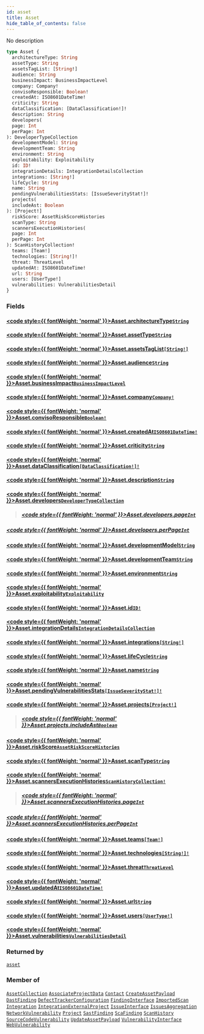 ```yaml
---
id: asset
title: Asset
hide_table_of_contents: false
---
```








No description

```graphql
type Asset {
  architectureType: String
  assetType: String
  assetsTagList: [String!]
  audience: String
  businessImpact: BusinessImpactLevel
  company: Company!
  convisoResponsible: Boolean!
  createdAt: ISO8601DateTime!
  criticity: String
  dataClassification: [DataClassification!]!
  description: String
  developers(
  page: Int
  perPage: Int
): DeveloperTypeCollection
  developmentModel: String
  developmentTeam: String
  environment: String
  exploitability: Exploitability
  id: ID!
  integrationDetails: IntegrationDetailsCollection
  integrations: [String!]
  lifeCycle: String
  name: String
  pendingVulnerabilitiesStats: [IssueSeverityStat!]!
  projects(
  includeAst: Boolean
): [Project!]
  riskScore: AssetRiskScoreHistories
  scanType: String
  scannersExecutionHistories(
  page: Int
  perPage: Int
): ScanHistoryCollection!
  teams: [Team!]
  technologies: [String!]!
  threat: ThreatLevel
  updatedAt: ISO8601DateTime!
  url: String
  users: [UserType!]
  vulnerabilities: VulnerabilitiesDetail
}
```


### Fields

#### [<code style={{ fontWeight: 'normal' }}>Asset.<b>architectureType</b></code>](#)<Bullet />[`String`](/api/graphql/documentation/scalars/string) <Badge class="secondary" text="scalar"/>
> 
> 

#### [<code style={{ fontWeight: 'normal' }}>Asset.<b>assetType</b></code>](#)<Bullet />[`String`](/api/graphql/documentation/scalars/string) <Badge class="secondary" text="scalar"/>
> 
> 

#### [<code style={{ fontWeight: 'normal' }}>Asset.<b>assetsTagList</b></code>](#)<Bullet />[`[String!]`](/api/graphql/documentation/scalars/string) <Badge class="secondary" text="list"/> <Badge class="secondary" text="scalar"/>
> 
> 

#### [<code style={{ fontWeight: 'normal' }}>Asset.<b>audience</b></code>](#)<Bullet />[`String`](/api/graphql/documentation/scalars/string) <Badge class="secondary" text="scalar"/>
> 
> 

#### [<code style={{ fontWeight: 'normal' }}>Asset.<b>businessImpact</b></code>](#)<Bullet />[`BusinessImpactLevel`](/api/graphql/documentation/enums/business-impact-level) <Badge class="secondary" text="enum"/>
> 
> 

#### [<code style={{ fontWeight: 'normal' }}>Asset.<b>company</b></code>](#)<Bullet />[`Company!`](/api/graphql/documentation/objects/company) <Badge class="secondary" text="non-null"/> <Badge class="secondary" text="object"/>
> 
> 

#### [<code style={{ fontWeight: 'normal' }}>Asset.<b>convisoResponsible</b></code>](#)<Bullet />[`Boolean!`](/api/graphql/documentation/scalars/boolean) <Badge class="secondary" text="non-null"/> <Badge class="secondary" text="scalar"/>
> 
> 

#### [<code style={{ fontWeight: 'normal' }}>Asset.<b>createdAt</b></code>](#)<Bullet />[`ISO8601DateTime!`](/api/graphql/documentation/scalars/iso8601-date-time) <Badge class="secondary" text="non-null"/> <Badge class="secondary" text="scalar"/>
> 
> 

#### [<code style={{ fontWeight: 'normal' }}>Asset.<b>criticity</b></code>](#)<Bullet />[`String`](/api/graphql/documentation/scalars/string) <Badge class="secondary" text="scalar"/>
> 
> 

#### [<code style={{ fontWeight: 'normal' }}>Asset.<b>dataClassification</b></code>](#)<Bullet />[`[DataClassification!]!`](/api/graphql/documentation/enums/data-classification) <Badge class="secondary" text="non-null"/> <Badge class="secondary" text="enum"/>
> 
> 

#### [<code style={{ fontWeight: 'normal' }}>Asset.<b>description</b></code>](#)<Bullet />[`String`](/api/graphql/documentation/scalars/string) <Badge class="secondary" text="scalar"/>
> 
> 

#### [<code style={{ fontWeight: 'normal' }}>Asset.<b>developers</b></code>](#)<Bullet />[`DeveloperTypeCollection`](/api/graphql/documentation/objects/developer-type-collection) <Badge class="secondary" text="object"/>
> 
> ##### [<code style={{ fontWeight: 'normal' }}>Asset.developers.<b>page</b></code>](#)<Bullet />[`Int`](/api/graphql/documentation/scalars/int) <Badge class="secondary" text="scalar"/>
> 
> 

##### [<code style={{ fontWeight: 'normal' }}>Asset.developers.<b>perPage</b></code>](#)<Bullet />[`Int`](/api/graphql/documentation/scalars/int) <Badge class="secondary" text="scalar"/>
> 
> 

#### [<code style={{ fontWeight: 'normal' }}>Asset.<b>developmentModel</b></code>](#)<Bullet />[`String`](/api/graphql/documentation/scalars/string) <Badge class="secondary" text="scalar"/>
> 
> 

#### [<code style={{ fontWeight: 'normal' }}>Asset.<b>developmentTeam</b></code>](#)<Bullet />[`String`](/api/graphql/documentation/scalars/string) <Badge class="secondary" text="scalar"/>
> 
> 

#### [<code style={{ fontWeight: 'normal' }}>Asset.<b>environment</b></code>](#)<Bullet />[`String`](/api/graphql/documentation/scalars/string) <Badge class="secondary" text="scalar"/>
> 
> 

#### [<code style={{ fontWeight: 'normal' }}>Asset.<b>exploitability</b></code>](#)<Bullet />[`Exploitability`](/api/graphql/documentation/enums/exploitability) <Badge class="secondary" text="enum"/>
> 
> 

#### [<code style={{ fontWeight: 'normal' }}>Asset.<b>id</b></code>](#)<Bullet />[`ID!`](/api/graphql/documentation/scalars/id) <Badge class="secondary" text="non-null"/> <Badge class="secondary" text="scalar"/>
> 
> 

#### [<code style={{ fontWeight: 'normal' }}>Asset.<b>integrationDetails</b></code>](#)<Bullet />[`IntegrationDetailsCollection`](/api/graphql/documentation/objects/integration-details-collection) <Badge class="secondary" text="object"/>
> 
> 

#### [<code style={{ fontWeight: 'normal' }}>Asset.<b>integrations</b></code>](#)<Bullet />[`[String!]`](/api/graphql/documentation/scalars/string) <Badge class="secondary" text="list"/> <Badge class="secondary" text="scalar"/>
> 
> 

#### [<code style={{ fontWeight: 'normal' }}>Asset.<b>lifeCycle</b></code>](#)<Bullet />[`String`](/api/graphql/documentation/scalars/string) <Badge class="secondary" text="scalar"/>
> 
> 

#### [<code style={{ fontWeight: 'normal' }}>Asset.<b>name</b></code>](#)<Bullet />[`String`](/api/graphql/documentation/scalars/string) <Badge class="secondary" text="scalar"/>
> 
> 

#### [<code style={{ fontWeight: 'normal' }}>Asset.<b>pendingVulnerabilitiesStats</b></code>](#)<Bullet />[`[IssueSeverityStat!]!`](/api/graphql/documentation/objects/issue-severity-stat) <Badge class="secondary" text="non-null"/> <Badge class="secondary" text="object"/>
> 
> 

#### [<code style={{ fontWeight: 'normal' }}>Asset.<b>projects</b></code>](#)<Bullet />[`[Project!]`](/api/graphql/documentation/objects/project) <Badge class="secondary" text="list"/> <Badge class="secondary" text="object"/>
> 
> ##### [<code style={{ fontWeight: 'normal' }}>Asset.projects.<b>includeAst</b></code>](#)<Bullet />[`Boolean`](/api/graphql/documentation/scalars/boolean) <Badge class="secondary" text="scalar"/>
> 
> 

#### [<code style={{ fontWeight: 'normal' }}>Asset.<b>riskScore</b></code>](#)<Bullet />[`AssetRiskScoreHistories`](/api/graphql/documentation/objects/asset-risk-score-histories) <Badge class="secondary" text="object"/>
> 
> 

#### [<code style={{ fontWeight: 'normal' }}>Asset.<b>scanType</b></code>](#)<Bullet />[`String`](/api/graphql/documentation/scalars/string) <Badge class="secondary" text="scalar"/>
> 
> 

#### [<code style={{ fontWeight: 'normal' }}>Asset.<b>scannersExecutionHistories</b></code>](#)<Bullet />[`ScanHistoryCollection!`](/api/graphql/documentation/objects/scan-history-collection) <Badge class="secondary" text="non-null"/> <Badge class="secondary" text="object"/>
> 
> ##### [<code style={{ fontWeight: 'normal' }}>Asset.scannersExecutionHistories.<b>page</b></code>](#)<Bullet />[`Int`](/api/graphql/documentation/scalars/int) <Badge class="secondary" text="scalar"/>
> 
> 

##### [<code style={{ fontWeight: 'normal' }}>Asset.scannersExecutionHistories.<b>perPage</b></code>](#)<Bullet />[`Int`](/api/graphql/documentation/scalars/int) <Badge class="secondary" text="scalar"/>
> 
> 

#### [<code style={{ fontWeight: 'normal' }}>Asset.<b>teams</b></code>](#)<Bullet />[`[Team!]`](/api/graphql/documentation/objects/team) <Badge class="secondary" text="list"/> <Badge class="secondary" text="object"/>
> 
> 

#### [<code style={{ fontWeight: 'normal' }}>Asset.<b>technologies</b></code>](#)<Bullet />[`[String!]!`](/api/graphql/documentation/scalars/string) <Badge class="secondary" text="non-null"/> <Badge class="secondary" text="scalar"/>
> 
> 

#### [<code style={{ fontWeight: 'normal' }}>Asset.<b>threat</b></code>](#)<Bullet />[`ThreatLevel`](/api/graphql/documentation/enums/threat-level) <Badge class="secondary" text="enum"/>
> 
> 

#### [<code style={{ fontWeight: 'normal' }}>Asset.<b>updatedAt</b></code>](#)<Bullet />[`ISO8601DateTime!`](/api/graphql/documentation/scalars/iso8601-date-time) <Badge class="secondary" text="non-null"/> <Badge class="secondary" text="scalar"/>
> 
> 

#### [<code style={{ fontWeight: 'normal' }}>Asset.<b>url</b></code>](#)<Bullet />[`String`](/api/graphql/documentation/scalars/string) <Badge class="secondary" text="scalar"/>
> 
> 

#### [<code style={{ fontWeight: 'normal' }}>Asset.<b>users</b></code>](#)<Bullet />[`[UserType!]`](/api/graphql/documentation/objects/user-type) <Badge class="secondary" text="list"/> <Badge class="secondary" text="object"/>
> 
> 

#### [<code style={{ fontWeight: 'normal' }}>Asset.<b>vulnerabilities</b></code>](#)<Bullet />[`VulnerabilitiesDetail`](/api/graphql/documentation/objects/vulnerabilities-detail) <Badge class="secondary" text="object"/>
> 
> 



### Returned by

[`asset`](/api/graphql/documentation/queries/asset)  <Badge class="secondary" text="query"/>

### Member of

[`AssetCollection`](/api/graphql/documentation/objects/asset-collection)  <Badge class="secondary" text="object"/><Bullet />[`AssociateProjectData`](/api/graphql/documentation/objects/associate-project-data)  <Badge class="secondary" text="object"/><Bullet />[`Contact`](/api/graphql/documentation/objects/contact)  <Badge class="secondary" text="object"/><Bullet />[`CreateAssetPayload`](/api/graphql/documentation/objects/create-asset-payload)  <Badge class="secondary" text="object"/><Bullet />[`DastFinding`](/api/graphql/documentation/objects/dast-finding)  <Badge class="secondary" text="object"/><Bullet />[`DefectTrackerConfiguration`](/api/graphql/documentation/objects/defect-tracker-configuration)  <Badge class="secondary" text="object"/><Bullet />[`FindingInterface`](/api/graphql/documentation/interfaces/finding-interface)  <Badge class="secondary" text="interface"/><Bullet />[`ImportedScan`](/api/graphql/documentation/objects/imported-scan)  <Badge class="secondary" text="object"/><Bullet />[`Integration`](/api/graphql/documentation/objects/integration)  <Badge class="secondary" text="object"/><Bullet />[`IntegrationExternalProject`](/api/graphql/documentation/objects/integration-external-project)  <Badge class="secondary" text="object"/><Bullet />[`IssueInterface`](/api/graphql/documentation/interfaces/issue-interface)  <Badge class="secondary" text="interface"/><Bullet />[`IssuesAggregation`](/api/graphql/documentation/objects/issues-aggregation)  <Badge class="secondary" text="object"/><Bullet />[`NetworkVulnerability`](/api/graphql/documentation/objects/network-vulnerability)  <Badge class="secondary" text="object"/><Bullet />[`Project`](/api/graphql/documentation/objects/project)  <Badge class="secondary" text="object"/><Bullet />[`SastFinding`](/api/graphql/documentation/objects/sast-finding)  <Badge class="secondary" text="object"/><Bullet />[`ScaFinding`](/api/graphql/documentation/objects/sca-finding)  <Badge class="secondary" text="object"/><Bullet />[`ScanHistory`](/api/graphql/documentation/objects/scan-history)  <Badge class="secondary" text="object"/><Bullet />[`SourceCodeVulnerability`](/api/graphql/documentation/objects/source-code-vulnerability)  <Badge class="secondary" text="object"/><Bullet />[`UpdateAssetPayload`](/api/graphql/documentation/objects/update-asset-payload)  <Badge class="secondary" text="object"/><Bullet />[`VulnerabilityInterface`](/api/graphql/documentation/interfaces/vulnerability-interface)  <Badge class="secondary" text="interface"/><Bullet />[`WebVulnerability`](/api/graphql/documentation/objects/web-vulnerability)  <Badge class="secondary" text="object"/>




